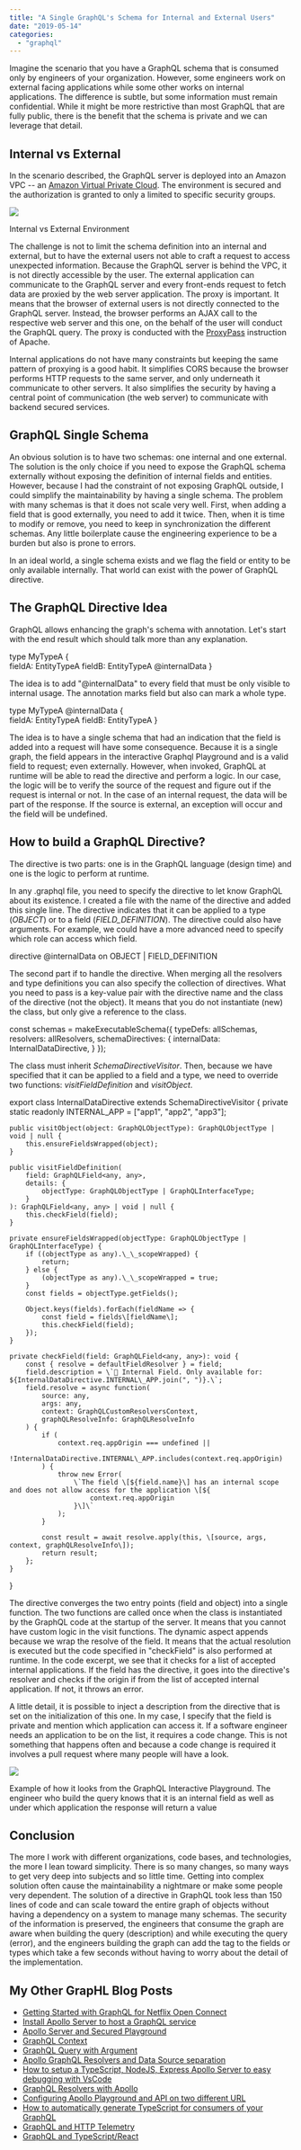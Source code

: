 ```yaml
---
title: "A Single GraphQL's Schema for Internal and External Users"
date: "2019-05-14"
categories: 
  - "graphql"
---
```


Imagine the scenario that you have a GraphQL schema that is consumed only by engineers of your organization. However, some engineers work on external facing applications while some other works on internal applications. The difference is subtle, but some information must remain confidential. While it might be more restrictive than most GraphQL that are fully public, there is the benefit that the schema is private and we can leverage that detail.

## Internal vs External

In the scenario described, the GraphQL server is deployed into an Amazon VPC -- an [Amazon Virtual Private Cloud](https://aws.amazon.com/vpc/). The environment is secured and the authorization is granted to only a limited to specific security groups.

![](https://patrickdesjardins.com/blog/wp-content/uploads/2019/04/GraphQLServers-Page-11.png)

Internal vs External Environment

The challenge is not to limit the schema definition into an internal and external, but to have the external users not able to craft a request to access unexpected information. Because the GraphQL server is behind the VPC, it is not directly accessible by the user. The external application can communicate to the GraphQL server and every front-ends request to fetch data are proxied by the web server application. The proxy is important. It means that the browser of external users is not directly connected to the GraphQL server. Instead, the browser performs an AJAX call to the respective web server and this one, on the behalf of the user will conduct the GraphQL query. The proxy is conducted with the [ProxyPass](https://httpd.apache.org/docs/2.4/mod/mod_proxy.html) instruction of Apache.

Internal applications do not have many constraints but keeping the same pattern of proxying is a good habit. It simplifies CORS because the browser performs HTTP requests to the same server, and only underneath it communicate to other servers. It also simplifies the security by having a central point of communication (the web server) to communicate with backend secured services.

## GraphQL Single Schema

An obvious solution is to have two schemas: one internal and one external. The solution is the only choice if you need to expose the GraphQL schema externally without exposing the definition of internal fields and entities. However, because I had the constraint of not exposing GraphQL outside, I could simplify the maintainability by having a single schema. The problem with many schemas is that it does not scale very well. First, when adding a field that is good externally, you need to add it twice. Then, when it is time to modify or remove, you need to keep in synchronization the different schemas. Any little boilerplate cause the engineering experience to be a burden but also is prone to errors.

In an ideal world, a single schema exists and we flag the field or entity to be only available internally. That world can exist with the power of GraphQL directive.

## The GraphQL Directive Idea

GraphQL allows enhancing the graph's schema with annotation. Let's start with the end result which should talk more than any explanation.

type MyTypeA {    
    fieldA: EntityTypeA
    fieldB: EntityTypeA @internalData
}

The idea is to add "@internalData" to every field that must be only visible to internal usage. The annotation marks field but also can mark a whole type.

type MyTypeA @internalData {    
    fieldA: EntityTypeA
    fieldB: EntityTypeA
}

The idea is to have a single schema that had an indication that the field is added into a request will have some consequence. Because it is a single graph, the field appears in the interactive Graphql Playground and is a valid field to request; even externally. However, when invoked, GraphQL at runtime will be able to read the directive and perform a logic. In our case, the logic will be to verify the source of the request and figure out if the request is internal or not. In the case of an internal request, the data will be part of the response. If the source is external, an exception will occur and the field will be undefined.

## How to build a GraphQL Directive?

The directive is two parts: one is in the GraphQL language (design time) and one is the logic to perform at runtime.

In any .graphql file, you need to specify the directive to let know GraphQL about its existence. I created a file with the name of the directive and added this single line. The directive indicates that it can be applied to a type (_OBJECT_) or to a field (_FIELD\_DEFINITION_). The directive could also have arguments. For example, we could have a more advanced need to specify which role can access which field.

directive @internalData on OBJECT | FIELD\_DEFINITION

The second part if to handle the directive. When merging all the resolvers and type definitions you can also specify the collection of directives. What you need to pass is a key-value pair with the directive name and the class of the directive (not the object). It means that you do not instantiate (new) the class, but only give a reference to the class.

const schemas = makeExecutableSchema({
    typeDefs: allSchemas,
    resolvers: allResolvers,
    schemaDirectives: {
        internalData: InternalDataDirective,
        }
});

The class must inherit _SchemaDirectiveVisitor_. Then, because we have specified that it can be applied to a field and a type, we need to override two functions: _visitFieldDefinition_ and _visitObject_.

export class InternalDataDirective extends SchemaDirectiveVisitor {
    private static readonly INTERNAL\_APP = \["app1", "app2", "app3"\];

    public visitObject(object: GraphQLObjectType): GraphQLObjectType | void | null {
        this.ensureFieldsWrapped(object);
    }

    public visitFieldDefinition(
        field: GraphQLField<any, any>,
        details: {
            objectType: GraphQLObjectType | GraphQLInterfaceType;
        }
    ): GraphQLField<any, any> | void | null {
        this.checkField(field);
    }

    private ensureFieldsWrapped(objectType: GraphQLObjectType | GraphQLInterfaceType) {
        if ((objectType as any).\_\_scopeWrapped) {
            return;
        } else {
            (objectType as any).\_\_scopeWrapped = true;
        }
        const fields = objectType.getFields();

        Object.keys(fields).forEach(fieldName => {
            const field = fields\[fieldName\];
            this.checkField(field);
        });
    }

    private checkField(field: GraphQLField<any, any>): void {
        const { resolve = defaultFieldResolver } = field;
        field.description = \`🔐 Internal Field. Only available for: ${InternalDataDirective.INTERNAL\_APP.join(", ")}.\`;
        field.resolve = async function(
            source: any,
            args: any,
            context: GraphQLCustomResolversContext,
            graphQLResolveInfo: GraphQLResolveInfo
        ) {
            if (
                context.req.appOrigin === undefined ||
                !InternalDataDirective.INTERNAL\_APP.includes(context.req.appOrigin)
            ) {
                throw new Error(
                    \`The field \[${field.name}\] has an internal scope and does not allow access for the application \[${
                        context.req.appOrigin
                    }\]\`
                );
            }

            const result = await resolve.apply(this, \[source, args, context, graphQLResolveInfo\]);
            return result;
        };
    }
}

The directive converges the two entry points (field and object) into a single function. The two functions are called once when the class is instantiated by the GraphQL code at the startup of the server. It means that you cannot have custom logic in the visit functions. The dynamic aspect appends because we wrap the resolve of the field. It means that the actual resolution is executed but the code specified in "checkField" is also performed at runtime. In the code excerpt, we see that it checks for a list of accepted internal applications. If the field has the directive, it goes into the directive's resolver and checks if the origin if from the list of accepted internal application. If not, it throws an error.

A little detail, it is possible to inject a description from the directive that is set on the initialization of this one. In my case, I specify that the field is private and mention which application can access it. If a software engineer needs an application to be on the list, it requires a code change. This is not something that happens often and because a code change is required it involves a pull request where many people will have a look.

![](https://patrickdesjardins.com/blog/wp-content/uploads/2019/04/image-1.png)

Example of how it looks from the GraphQL Interactive Playground. The engineer who build the query knows that it is an internal field as well as under which application the response will return a value

## Conclusion

The more I work with different organizations, code bases, and technologies, the more I lean toward simplicity. There is so many changes, so many ways to get very deep into subjects and so little time. Getting into complex solution often cause the maintainability a nightmare or make some people very dependent. The solution of a directive in GraphQL took less than 150 lines of code and can scale toward the entire graph of objects without having a dependency on a system to manage many schemas. The security of the information is preserved, the engineers that consume the graph are aware when building the query (description) and while executing the query (error), and the engineers building the graph can add the tag to the fields or types which take a few seconds without having to worry about the detail of the implementation.

## My Other GrapHL Blog Posts

- [Getting Started with GraphQL for Netflix Open Connect](https://patrickdesjardins.com/blog/getting-started-with-graphql-for-netflix-open-connect)
- [Install Apollo Server to host a GraphQL service](https://patrickdesjardins.com/blog/install-apollo-server-to-host-a-graphql-service)
- [Apollo Server and Secured Playground](https://patrickdesjardins.com/blog/apollo-server-and-secured-playground)
- [GraphQL Context](https://patrickdesjardins.com/blog/graphql-context)
- [GraphQL Query with Argument](https://patrickdesjardins.com/blog/graphql-query-with-argument)
- [Apollo GraphQL Resolvers and Data Source separation](https://patrickdesjardins.com/blog/apollo-graphql-resolvers-and-data-source-separation)
- [How to setup a TypeScript, NodeJS, Express Apollo Server to easy debugging with VsCode](https://patrickdesjardins.com/blog/how-to-setup-a-typescript-nodejs-express-apollo-server-to-easy-debugging-with-vscode)
- [GraphQL Resolvers with Apollo](https://patrickdesjardins.com/blog/graphql-resolvers-with-apollo)
- [Configuring Apollo Playground and API on two different URL](https://patrickdesjardins.com/blog/configuring-apollo-playground-and-api-on-two-different-url)
- [How to automatically generate TypeScript for consumers of your GraphQL](https://patrickdesjardins.com/blog/how-to-automatically-generate-typescript-for-consumer-of-your-graphql)
- [GraphQL and HTTP Telemetry](https://patrickdesjardins.com/blog/graphql-extension-to-collect-http-and-resolvers-telemetry)
- [GraphQL and TypeScript/React](https://patrickdesjardins.com/blog/how-to-consume-graphql-in-typescript-and-react)
